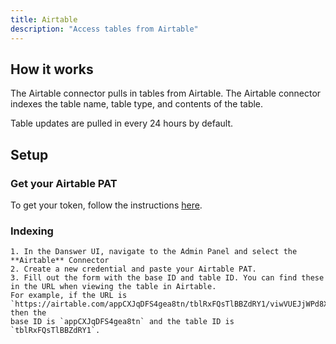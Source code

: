 ```yaml
---
title: Airtable
description: "Access tables from Airtable"
---
```


## How it works

The Airtable connector pulls in tables from Airtable. The Airtable connector indexes the
table name, table type, and contents of the table.

Table updates are pulled in every 24 hours by default.


## Setup

### Get your Airtable PAT

To get your token, follow the instructions [here](https://airtable.com/developers/web/guides/personal-access-tokens).

### Indexing

    1. In the Danswer UI, navigate to the Admin Panel and select the **Airtable** Connector
    2. Create a new credential and paste your Airtable PAT.
    3. Fill out the form with the base ID and table ID. You can find these in the URL when viewing the table in Airtable.
    For example, if the URL is `https://airtable.com/appCXJqDFS4gea8tn/tblRxFQsTlBBZdRY1/viwVUEJjWPd8XYjh8`, then the 
    base ID is `appCXJqDFS4gea8tn` and the table ID is `tblRxFQsTlBBZdRY1`.
